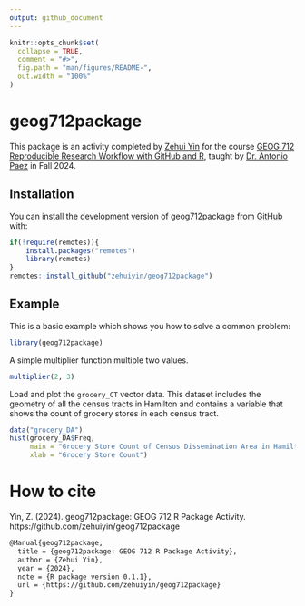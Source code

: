 ```yaml
---
output: github_document
---
```


<!-- README.md is generated from README.Rmd. Please edit that file -->

```r
knitr::opts_chunk$set(
  collapse = TRUE,
  comment = "#>",
  fig.path = "man/figures/README-",
  out.width = "100%"
)
```

# geog712package

<!-- badges: start -->
<!-- badges: end -->

This package is an activity completed by [Zehui Yin](https://zehuiyin.github.io/) for the course [GEOG 712 Reproducible Research Workflow with GitHub and R](https://academiccalendars.romcmaster.ca/preview_course.php?catoid=55&coid=274877), taught by [Dr. Antonio Paez](https://experts.mcmaster.ca/display/paezha) in Fall 2024.

## Installation

You can install the development version of geog712package from [GitHub](https://github.com) with:

``` r
if(!require(remotes)){
    install.packages("remotes")
    library(remotes)
}
remotes::install_github("zehuiyin/geog712package")
```

## Example

This is a basic example which shows you how to solve a common problem:

```r
library(geog712package)
```

A simple multiplier function multiple two values.

```r
multiplier(2, 3)
```

Load and plot the `grocery_CT` vector data. This dataset includes the geometry of all the census tracts in Hamilton and contains a variable that shows the count of grocery stores in each census tract.

```r
data("grocery_DA")
hist(grocery_DA$Freq,
     main = "Grocery Store Count of Census Dissemination Area in Hamilton",
     xlab = "Grocery Store Count")
```

# How to cite

Yin, Z. (2024). geog712package: GEOG 712 R Package Activity. https://github.com/zehuiyin/geog712package

``` latex
@Manual{geog712package,
  title = {geog712package: GEOG 712 R Package Activity},
  author = {Zehui Yin},
  year = {2024},
  note = {R package version 0.1.1},
  url = {https://github.com/zehuiyin/geog712package}
}
```
